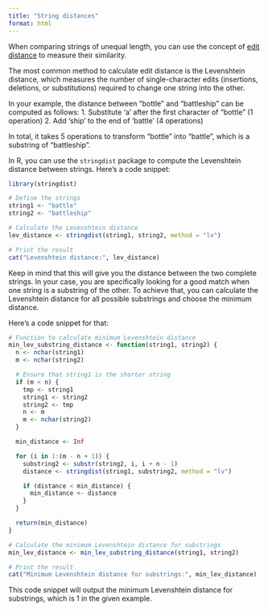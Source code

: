 ```yaml
---
title: "String distances"
format: html
---
```


When comparing strings of unequal length, you can use the concept of [edit distance](https://en.wikipedia.org/wiki/Edit_distance) to measure their similarity. 

The most common method to calculate edit distance is the Levenshtein distance, which measures the number of single-character edits (insertions, deletions, or substitutions) required to change one string into the other.

In your example, the distance between "bottle" and "battleship" can be computed as follows:
1. Substitute 'a' after the first character of "bottle" (1 operation)
2. Add 'ship' to the end of 'battle' (4 operations)

In total, it takes 5 operations to transform "bottle" into "battle", which is a substring of "battleship".

In R, you can use the `stringdist` package to compute the Levenshtein distance between strings. Here's a code snippet:

```r
library(stringdist)

# Define the strings
string1 <- "battle"
string2 <- "battleship"

# Calculate the Levenshtein distance
lev_distance <- stringdist(string1, string2, method = "lv")

# Print the result
cat("Levenshtein distance:", lev_distance)
```


Keep in mind that this will give you the distance between the two complete strings. In your case, you are specifically looking for a good match when one string is a substring of the other. To achieve that, you can calculate the Levenshtein distance for all possible substrings and choose the minimum distance.

Here's a code snippet for that:

```r

# Function to calculate minimum Levenshtein distance
min_lev_substring_distance <- function(string1, string2) {
  n <- nchar(string1)
  m <- nchar(string2)

  # Ensure that string1 is the shorter string
  if (m < n) {
    tmp <- string1
    string1 <- string2
    string2 <- tmp
    n <- m
    m <- nchar(string2)
  }

  min_distance <- Inf

  for (i in 1:(m - n + 1)) {
    substring2 <- substr(string2, i, i + n - 1)
    distance <- stringdist(string1, substring2, method = "lv")

    if (distance < min_distance) {
      min_distance <- distance
    }
  }

  return(min_distance)
}

# Calculate the minimum Levenshtein distance for substrings
min_lev_distance <- min_lev_substring_distance(string1, string2)

# Print the result
cat("Minimum Levenshtein distance for substrings:", min_lev_distance)
```

This code snippet will output the minimum Levenshtein distance for substrings, which is 1 in the given example.
